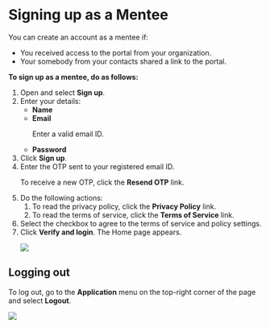 
# Signing up as a Mentee

You can create an account as a mentee if:

* You received access to the portal from your organization.
* Your somebody from your contacts shared a link to the portal.

**To sign up as a mentee, do as follows:**

<ol>
<li>Open <PartialExample mentored /> and select <b>Sign up</b>.</li>
<li>Enter your details:
    <ul>
    <li><b>Name</b></li>
    <li><b>Email</b>
    <p>
        <Admonition type="note">
        <p>Enter a valid email ID.</p>
        </Admonition>
    </p>
    </li>
    <li><b>Password</b></li>
    </ul>
</li>
<li>Click <b>Sign up</b>.</li>
<li>Enter the OTP sent to your registered email ID.</li>
<p>
    <Admonition type="tip">
    <p>To receive a new OTP, click the <b>Resend OTP</b> link.</p>
    </Admonition>
</p>
<li>Do the following actions:
    <ol>
    <li>To read the privacy policy, click the <b>Privacy Policy</b> link.</li>
    <li>To read the terms of service, click the <b>Terms of Service</b> link.</li>
    </ol>
</li>
<li>Select the checkbox to agree to the terms of service and policy settings.</li>
<li>Click <b>Verify and login</b>. The Home page appears.
<p>
    <img src={PortalHomeMentee} />
</p>
</li>
</ol>

## Logging out

<p>To log out, go to the <b>Application</b> menu on the top-right corner of the page and select <b>Logout</b>.</p>
<p>
    <img src={PortalApplicationMenu} />
</p>
